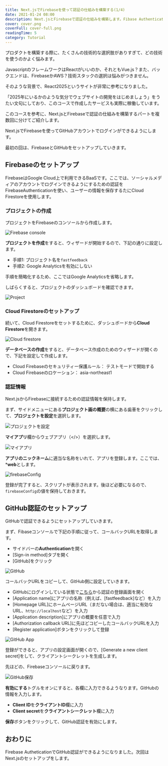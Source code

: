 ```yaml
---
title: Next.jsでFirebaseを使って認証の仕組みを構築する(1/4)
date: 2021-01-24 08:00
description: Next.jsとFirebaseで認証の仕組みを構築します。Fibase AuthenticationでGitHub認証のセットアップをします。
cover: cover.png
coverFull: cover-full.png
readingTime: 5
category: Tutorial
---
```

プロダクトを構築する際に、たくさんの技術的な選択肢がありすぎて、どの技術を使うのかよく悩みます。

JavascriptのフレームワークはReactがいいのか、それともVue.js？また、バックエンドは、FirebaseかAWS？技術スタックの選択は悩みがつきません。

そのような背景で、React2025というサイトが非常に参考になりました。

<LinkCard href="https://react2025.com" />

「2025年にいるかのような気分でウェブサイトの開発をはじめましょう」をうたい文句にしており、このコースで作成したサービスも実際に稼働しています。

このコースを参考に、Next.jsとFirebaseで認証の仕組みを構築するパートを複数回に分けてご紹介します。

Next.jsでFirebaseを使ってGitHubアカウントでログインができるようにします。

最初の回は、FirebaseとGitHubをセットアップしていきます。

## Firebaseのセットアップ

FirebaseはGoogle Cloud上で利用できるBaaSです。ここでは、ソーシャルメディアのアカウントでログインできるようにするための認証をFirebaseAuthenticationを使い、ユーザーの情報を保存するたにCloud Firestoreを使用します。

### プロジェクトの作成

プロジェクトをFirebaseのコンソールから作成します。

![Firebase console](firebase-console.png)

**プロジェクトを作成**をすると、ウィザードが開始するので、下記の通りに設定します。

- 手順1: プロジェクト名を`fastfeedback`
- 手順2: Google Analyticsを有効にしない

手順を簡略化するため、ここではGoogle Analyticsを省略します。

しばらくすると、プロジェクトのダッシュボードを確認できます。

![Project](dashboard.png)


### Cloud Firestoreのセットアップ

続いて、Cloud Firestoreをセットするために、ダッシュボードから**Cloud Firestore**を開きます。

![Cloud firestore](firestore.png)

**データベースの作成**をすると、データベース作成のためのウィザードが開くので、下記を設定して作成します。

- Cloud Firebaseのセキュリティー保護ルール： テストモードで開始する
- Cloud Firebaseのロケーション： asia-northeast1

### 認証情報

Next.jsからFirebaseに接続するための認証情報を保持します。

まず、サイドメニューにある**プロジェクト画の概要**の横にある歯車をクリックして、**プロジェクトを設定**を選択します。

![プロジェクトを設定](project-setting.png)

**マイアプリ**欄からウェブアプリ（</\>）を選択します。

![マイアプリ](my-app.png)

**アプリのニックネーム**に適当な名称をいれて、アプリを登録します。ここでは、***web**とします。

![firebaseConfig](firebase-config.png)

登録が完了すると、スクリプトが表示されます。後ほど必要になるので、`firebaseConfig`の値を保持しておきます。

## GitHub認証のセットアップ

GitHubで認証できるようにセットアップしていきます。

まず、Fibaseコンソールで下記の手順に従って、コールバックURLを取得します。

- サイドバーの**Authentication**を開く
- [Sign-in method]タブを開く
- [GitHub]をクリック

![GitHub](github-setting.png)

コールバックURLをコピーして、GitHub側に設定していきます。

- GitHubにログインしている状態で[こちら](https://github.com/settings/applications/new)から認証の登録画面を開く
- [Application name]にアプリの名称（例えば、[fastfeedback]など）を入力
- [Homepage URL]にホームページURL（まだない場合は、適当に有効なURL、`http://localhost`など）を入力
- [Application description]にアプリの概要を任意で入力
- [Authorization callback URL]に先ほどコピーしたコールバックURLを入力
- [Register application]ボタンをクリックして登録

![GitHub App](github-auth.png)

登録ができると、アプリの設定画面が開くので、[Generate a new client secret]をして、クライアントシークレットを生成します。

先ほどの、Firebaseコンソールに戻ります。

![GitHub保存](github-setting-save.png)

**有効にする**トグルをオンにすると、各欄に入力できるようなります。GitHubの情報を入力します。

- **Client ID**を**クライアントID**欄に入力
- **Client secret**を**クライアントシークレット**欄に入力

**保存**ボタンをクリックして、GitHub認証を有効にします。

## おわりに

Firebase AutheticationでGitHub認証ができるようになりました。次回はNext.jsのセットアップをします。

<LinkCard href="/posts/nextjs-firebase-auth-2" />

